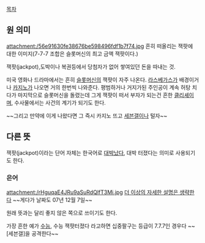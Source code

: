 [[목차]]

== 원 의미 ==
attachment:/56e91630fe38676be598496fdf1b7f74.jpg
흔히 떠올리는 잭팟에 대한 이미지(7-7-7 조합은 슬롯머신의 최고 금액 잭팟이다.)

잭팟(jackpot),도박이나 복권등에서 당첨자가 없어 쌓여있던 돈을 따내는 것.

미국 영화나 드라마에서는 흔히 [[슬롯머신]]의 잭팟이 자주 나온다. [[라스베가스]]가 배경이거나 [[카지노]]가 나오면 거의 한번씩 나와준다. 평범하거나 거지가된 주인공이 계속 허탕 치다가 마지막으로 슬롯머신을 돌렸는데 그게 잭팟이 떠서 부자가 되는건 흔한 [[클리셰]]이며, 수사물에서는 사건의 계기가 되기도 한다.

~~그리고 만약에 이게 나왔다면 그 즉시 카지노 뜨고 [[세븐갤]]이나 털자~~
== 다른 뜻 ==
잭팟(jackpot)이라는 단어 자체는 한국어로 [[대박]]났다, 대박 터졌다는 의미로 사용되기도 한다. 

=== 은어 ===
attachment:/rHguqaE4JRu9aSuRdQlfT3Mi.jpg
[[더 이상의 자세한 설명은 생략한다]] ~~게다가 날짜도 07년 12월 7일~~ 

원래 뜻과는 달리 좋지 않은 쪽으로 쓰이기도 한다.

가장 흔한 예가 [[수능]], 수능 잭팟터졌다 라고하면 십중팔구는 등급이 7.7.7인 경우다 ~~[세븐갤]을 공격한다~~

